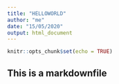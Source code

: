 ```yaml
---
title: "HELLOWORLD"
author: "me"
date: "15/05/2020"
output: html_document
---
```


```r
knitr::opts_chunk$set(echo = TRUE)
```

## This is a markdownfile

